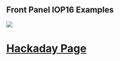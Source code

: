 == Front Panel IOP16 Examples ==

<img src="https://raw.githubusercontent.com/douggilliland/IOP16/main/Higher_Level_Examples/Front%20Panel%20Examples/FrontPanelDocs/FrontPanel02_P527-cropped-720px.jpg"></img>

<h1>[https://hackaday.io/project/180199-8-bit-computer-front-panel Hackaday Page]</h1>
